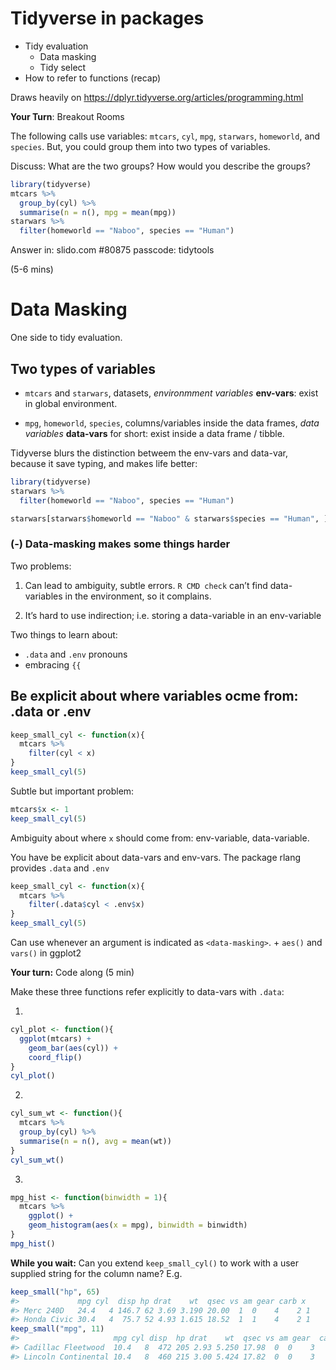 # Tidyverse in packages

* Tidy evaluation
  * Data masking
  * Tidy select
* How to refer to functions (recap)

Draws heavily on <https://dplyr.tidyverse.org/articles/programming.html>

**Your Turn**: Breakout Rooms

The following calls use variables: 
`mtcars`, `cyl`, `mpg`, `starwars`, `homeworld`, and `species`.
But, you could group them into two types of variables. 

Discuss:  What are the two groups? How would you describe the groups?
```r
library(tidyverse) 
mtcars %>% 
  group_by(cyl) %>% 
  summarise(n = n(), mpg = mean(mpg))
starwars %>% 
  filter(homeworld == "Naboo", species == "Human")
```

Answer in:
slido.com #80875 
passcode: tidytools

(5-6 mins)

# Data Masking

One side to tidy evaluation.

## Two types of variables

* `mtcars` and `starwars`, datasets, *environmment variables* **env-vars**: exist in global environment.

* `mpg`, `homeworld`, `species`, columns/variables inside the data frames, *data variables* **data-vars** for short: exist inside a data frame / tibble.

Tidyverse blurs the distinction betweem the env-vars
and data-var, because it save typing, and makes life 
better:
```r
library(tidyverse)
starwars %>% 
  filter(homeworld == "Naboo", species == "Human")

starwars[starwars$homeworld == "Naboo" & starwars$species == "Human", ]
```


### (-) Data-masking makes some things harder

Two problems:

1. Can lead to ambiguity, subtle errors.  `R CMD check` can't find data-variables in the environment, so it complains. 

2. It's hard to use indirection; i.e. storing a data-variable in an env-variable

Two things to learn about:

* `.data` and `.env` pronouns
* embracing `{{` 

## Be explicit about where variables ocme from: .data or .env

```r
keep_small_cyl <- function(x){
  mtcars %>% 
    filter(cyl < x)
}
keep_small_cyl(5)
```
Subtle but important problem:
```r
mtcars$x <- 1
keep_small_cyl(5)
```
Ambiguity about where `x` should come from: env-variable, data-variable.

You have be explicit about data-vars and env-vars.
The package rlang provides `.data` and `.env`

```r
keep_small_cyl <- function(x){
  mtcars %>% 
    filter(.data$cyl < .env$x)
}
keep_small_cyl(5)
```

Can use whenever an argument is indicated as `<data-masking>`.
+ `aes()` and `vars()` in ggplot2

**Your turn:** Code along (5 min)

Make these three functions refer explicitly to data-vars with `.data`:

1.
```r
cyl_plot <- function(){
  ggplot(mtcars) + 
    geom_bar(aes(cyl)) + 
    coord_flip()
}
cyl_plot()
```

2. 
```r
cyl_sum_wt <- function(){
  mtcars %>%
  group_by(cyl) %>%
  summarise(n = n(), avg = mean(wt))
}
cyl_sum_wt()
```

3.
```r
mpg_hist <- function(binwidth = 1){
  mtcars %>% 
    ggplot() +
    geom_histogram(aes(x = mpg), binwidth = binwidth)
}
mpg_hist()
```

**While you wait:** Can you extend `keep_small_cyl()` to work
with a user supplied string for the column name? E.g.

```r
keep_small("hp", 65)
#>             mpg cyl  disp hp drat    wt  qsec vs am gear carb x
#> Merc 240D   24.4   4 146.7 62 3.69 3.190 20.00  1  0    4    2 1
#> Honda Civic 30.4   4  75.7 52 4.93 1.615 18.52  1  1    4    2 1
keep_small("mpg", 11)
#>                     mpg cyl disp  hp drat    wt  qsec vs am gear  carb x
#> Cadillac Fleetwood  10.4   8  472 205 2.93 5.250 17.98  0  0    3    4 1
#> Lincoln Continental 10.4   8  460 215 3.00 5.424 17.82  0  0    3    4 1
```


